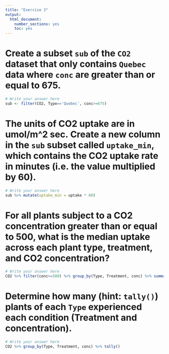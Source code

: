 ```yaml
---
title: "Exercise 3"
output:
  html_document:
    number_sections: yes
    toc: yes
---
```


# Create a subset `sub` of the `CO2` dataset that only contains `Quebec` data where `conc` are greater than or equal to 675.

```r
# Write your answer here
sub <- filter(CO2, Type=='Quebec', conc>=675)
```

# The units of CO2 uptake are in umol/m^2 sec. Create a new column in the `sub` subset called `uptake_min`, which contains the CO2 uptake rate in minutes (i.e. the value multiplied by 60).

```r
# Write your answer here
sub %>% mutate(uptake_min = uptake * 60)
```

# For all plants subject to a CO2 concentration greater than or equal to 500, what is the median uptake across each plant type, treatment, and CO2 concentration?

```r
# Write your answer here
CO2 %>% filter(conc>=500) %>% group_by(Type, Treatment, conc) %>% summarize(med_uptake = median(uptake))
```

# Determine how many (hint: `tally()`) plants of each `Type` experienced each condition (Treatment and concentration).
```r
# Write your answer here
CO2 %>% group_by(Type, Treatment, conc) %>% tally()
```
